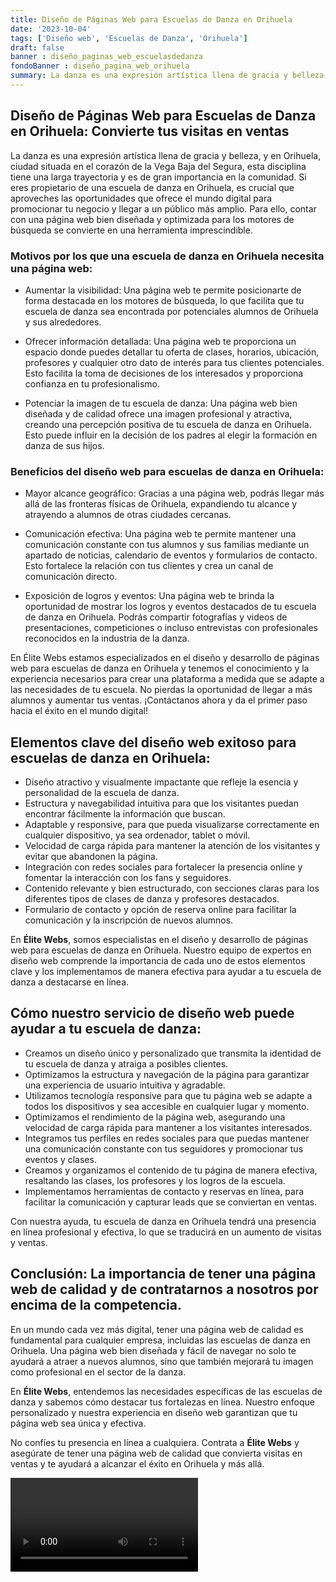 ```yaml
---
title: Diseño de Páginas Web para Escuelas de Danza en Orihuela
date: '2023-10-04'
tags: ['Diseño web', 'Escuelas de Danza', 'Orihuela']
draft: false
banner : diseño_paginas_web_escuelasdedanza
fondoBanner : diseño_pagina_web_orihuela
summary: La danza es una expresión artística llena de gracia y belleza, y en Orihuela, ciudad situada en el corazón de la Vega Baja del Segura, esta disciplina tiene una larga trayectoria y es de gran importancia en la comunidad. Si eres propietario de una escuela de danza en Orihuela, es crucial que aproveches las oportunidades que ofrece el mundo digital para promocionar tu negocio y llegar a un público más amplio. Para ello, contar con una página web bien diseñada y optimizada para los motores de búsqueda se convierte en una herramienta imprescindible.
---
```


## Diseño de Páginas Web para Escuelas de Danza en Orihuela: Convierte tus visitas en ventas

La danza es una expresión artística llena de gracia y belleza, y en Orihuela, ciudad situada en el corazón de la Vega Baja del Segura, esta disciplina tiene una larga trayectoria y es de gran importancia en la comunidad. Si eres propietario de una escuela de danza en Orihuela, es crucial que aproveches las oportunidades que ofrece el mundo digital para promocionar tu negocio y llegar a un público más amplio. Para ello, contar con una página web bien diseñada y optimizada para los motores de búsqueda se convierte en una herramienta imprescindible.

### Motivos por los que una escuela de danza en Orihuela necesita una página web:

- Aumentar la visibilidad: Una página web te permite posicionarte de forma destacada en los motores de búsqueda, lo que facilita que tu escuela de danza sea encontrada por potenciales alumnos de Orihuela y sus alrededores.

- Ofrecer información detallada: Una página web te proporciona un espacio donde puedes detallar tu oferta de clases, horarios, ubicación, profesores y cualquier otro dato de interés para tus clientes potenciales. Esto facilita la toma de decisiones de los interesados y proporciona confianza en tu profesionalismo.

- Potenciar la imagen de tu escuela de danza: Una página web bien diseñada y de calidad ofrece una imagen profesional y atractiva, creando una percepción positiva de tu escuela de danza en Orihuela. Esto puede influir en la decisión de los padres al elegir la formación en danza de sus hijos.

### Beneficios del diseño web para escuelas de danza en Orihuela:

- Mayor alcance geográfico: Gracias a una página web, podrás llegar más allá de las fronteras físicas de Orihuela, expandiendo tu alcance y atrayendo a alumnos de otras ciudades cercanas. 

- Comunicación efectiva: Una página web te permite mantener una comunicación constante con tus alumnos y sus familias mediante un apartado de noticias, calendario de eventos y formularios de contacto. Esto fortalece la relación con tus clientes y crea un canal de comunicación directo.

- Exposición de logros y eventos: Una página web te brinda la oportunidad de mostrar los logros y eventos destacados de tu escuela de danza en Orihuela. Podrás compartir fotografías y videos de presentaciones, competiciones o incluso entrevistas con profesionales reconocidos en la industria de la danza.

En Élite Webs estamos especializados en el diseño y desarrollo de páginas web para escuelas de danza en Orihuela y tenemos el conocimiento y la experiencia necesarios para crear una plataforma a medida que se adapte a las necesidades de tu escuela. No pierdas la oportunidad de llegar a más alumnos y aumentar tus ventas. ¡Contáctanos ahora y da el primer paso hacia el éxito en el mundo digital!

<GifSeo />

<Cta />

## Elementos clave del diseño web exitoso para escuelas de danza en Orihuela:

- Diseño atractivo y visualmente impactante que refleje la esencia y personalidad de la escuela de danza.
- Estructura y navegabilidad intuitiva para que los visitantes puedan encontrar fácilmente la información que buscan.
- Adaptable y responsive, para que pueda visualizarse correctamente en cualquier dispositivo, ya sea ordenador, tablet o móvil.
- Velocidad de carga rápida para mantener la atención de los visitantes y evitar que abandonen la página.
- Integración con redes sociales para fortalecer la presencia online y fomentar la interacción con los fans y seguidores.
- Contenido relevante y bien estructurado, con secciones claras para los diferentes tipos de clases de danza y profesores destacados.
- Formulario de contacto y opción de reserva online para facilitar la comunicación y la inscripción de nuevos alumnos.

En **Élite Webs**, somos especialistas en el diseño y desarrollo de páginas web para escuelas de danza en Orihuela. Nuestro equipo de expertos en diseño web comprende la importancia de cada uno de estos elementos clave y los implementamos de manera efectiva para ayudar a tu escuela de danza a destacarse en línea.

## Cómo nuestro servicio de diseño web puede ayudar a tu escuela de danza:

- Creamos un diseño único y personalizado que transmita la identidad de tu escuela de danza y atraiga a posibles clientes.
- Optimizamos la estructura y navegación de la página para garantizar una experiencia de usuario intuitiva y agradable.
- Utilizamos tecnología responsive para que tu página web se adapte a todos los dispositivos y sea accesible en cualquier lugar y momento.
- Optimizamos el rendimiento de la página web, asegurando una velocidad de carga rápida para mantener a los visitantes interesados.
- Integramos tus perfiles en redes sociales para que puedas mantener una comunicación constante con tus seguidores y promocionar tus eventos y clases.
- Creamos y organizamos el contenido de tu página de manera efectiva, resaltando las clases, los profesores y los logros de la escuela.
- Implementamos herramientas de contacto y reservas en línea, para facilitar la comunicación y capturar leads que se conviertan en ventas.

Con nuestra ayuda, tu escuela de danza en Orihuela tendrá una presencia en línea profesional y efectiva, lo que se traducirá en un aumento de visitas y ventas.

## Conclusión: La importancia de tener una página web de calidad y de contratarnos a nosotros por encima de la competencia.

En un mundo cada vez más digital, tener una página web de calidad es fundamental para cualquier empresa, incluidas las escuelas de danza en Orihuela. Una página web bien diseñada y fácil de navegar no solo te ayudará a atraer a nuevos alumnos, sino que también mejorará tu imagen como profesional en el sector de la danza.

En **Élite Webs**, entendemos las necesidades específicas de las escuelas de danza y sabemos cómo destacar tus fortalezas en línea. Nuestro enfoque personalizado y nuestra experiencia en diseño web garantizan que tu página web sea única y efectiva.

No confíes tu presencia en línea a cualquiera. Contrata a **Élite Webs** y asegúrate de tener una página web de calidad que convierta visitas en ventas y te ayudará a alcanzar el éxito en Orihuela y más allá.

<Video />

<CtaBot job='Escuelas de Danza' city='Orihuela'/>

<Gmaps query='Orihuela+españa+maps' />